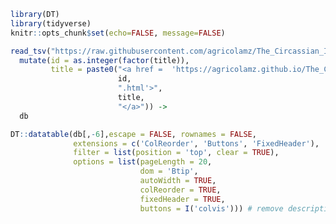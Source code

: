 <style> div.main-container { max-width: 1600px; } </style>
```r
library(DT)
library(tidyverse)
knitr::opts_chunk$set(echo=FALSE, message=FALSE)
```

```r
read_tsv("https://raw.githubusercontent.com/agricolamz/The_Circassian_Isoglosses_Database/master/database.csv") %>% 
  mutate(id = as.integer(factor(title)),
         title = paste0("<a href =  'https://agricolamz.github.io/The_Circassian_Isoglosses_Database/",
                        id,
                        ".html'>",
                        title,
                        "</a>")) ->
  db

DT::datatable(db[,-6],escape = FALSE, rownames = FALSE,
              extensions = c('ColReorder', 'Buttons', 'FixedHeader'),
              filter = list(position = 'top', clear = TRUE),
              options = list(pageLength = 20, 
                             dom = 'Btip', 
                             autoWidth = TRUE, 
                             colReorder = TRUE,
                             fixedHeader = TRUE,
                             buttons = I('colvis'))) # remove description column
```